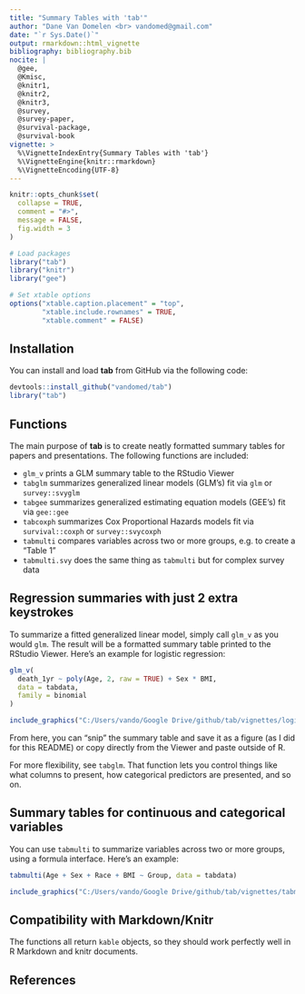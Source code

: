```yaml
---
title: "Summary Tables with 'tab'"
author: "Dane Van Domelen <br> vandomed@gmail.com"
date: "`r Sys.Date()`"
output: rmarkdown::html_vignette
bibliography: bibliography.bib
nocite: | 
  @gee, 
  @Kmisc, 
  @knitr1,
  @knitr2,
  @knitr3,
  @survey, 
  @survey-paper, 
  @survival-package, 
  @survival-book
vignette: >
  %\VignetteIndexEntry{Summary Tables with 'tab'}
  %\VignetteEngine{knitr::rmarkdown}
  %\VignetteEncoding{UTF-8}
---
```


```r
knitr::opts_chunk$set(
  collapse = TRUE,
  comment = "#>", 
  message = FALSE, 
  fig.width = 3
)

# Load packages
library("tab")
library("knitr")
library("gee")

# Set xtable options
options("xtable.caption.placement" = "top", 
        "xtable.include.rownames" = TRUE, 
        "xtable.comment" = FALSE)
```


## Installation

You can install and load **tab** from GitHub via the following code:

```r
devtools::install_github("vandomed/tab")
library("tab")
```

## Functions

The main purpose of **tab** is to create neatly formatted summary tables for papers and presentations. The following functions are included:

* `glm_v` prints a GLM summary table to the RStudio Viewer
* `tabglm` summarizes generalized linear models (GLM's) fit via `glm` or `survey::svyglm`
* `tabgee` summarizes generalized estimating equation models (GEE's) fit via `gee::gee`
* `tabcoxph` summarizes Cox Proportional Hazards models fit via `survival::coxph` or `survey::svycoxph`
* `tabmulti` compares variables across two or more groups, e.g. to create a "Table 1"
* `tabmulti.svy` does the same thing as `tabmulti` but for complex survey data


## Regression summaries with just 2 extra keystrokes

To summarize a fitted generalized linear model, simply call `glm_v` as you would `glm`. The result will be a formatted summary table printed to the RStudio Viewer. Here's an example for logistic regression:

```r
glm_v(
  death_1yr ~ poly(Age, 2, raw = TRUE) + Sex * BMI, 
  data = tabdata, 
  family = binomial
)
```

```r
include_graphics("C:/Users/vando/Google Drive/github/tab/vignettes/logistic.png")
```

From here, you can "snip" the summary table and save it as a figure (as I did for this README) or copy directly from the Viewer and paste outside of R. 

For more flexibility, see `tabglm`. That function lets you control things like what columns to present, how categorical predictors are presented, and so on.


## Summary tables for continuous and categorical variables

You can use `tabmulti` to summarize variables across two or more groups, using a formula interface. Here's an example:

```r
tabmulti(Age + Sex + Race + BMI ~ Group, data = tabdata)
```

```r
include_graphics("C:/Users/vando/Google Drive/github/tab/vignettes/tabmulti.png")
```


## Compatibility with Markdown/Knitr

The functions all return `kable` objects, so they should work perfectly well in R Markdown and knitr documents. 


## References
